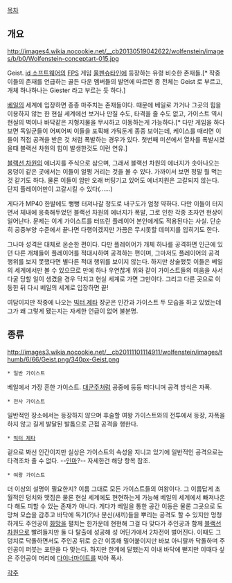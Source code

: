 [[목차]]
== 개요 ==
http://images4.wikia.nocookie.net/__cb20130519042622/wolfenstein/images/b/b0/Wolfenstein-conceptart-015.jpg

Geist. [[id 소프트웨어]]의 [[FPS]] 게임 [[울펜슈타인]]에 등장하는 유령 비슷한 존재들.[* 작중 이들의 존재를 언급하는 골든 다운 멤버들의 발언에 따르면 종 전체는 Geist 로 부르고, 개체 하나하나는 Giester 라고 부르는 듯 하다.]

[[베일]]의 세계에 입장하면 종종 마주치는  존재들이다. 때문에 베일로 가거나 그곳의 힘을 이용하지 않는 한 현실 세계에선 보거나 만질 수도, 타격을 줄 수도 없고, 가이스트 역시 현실의 벽이나 바닥같은 지형지물을 무시하고 이동하는게 가능하다.[* 다만 게임을 하다 보면 독일군들이 어찌어찌 이들을 포획해 가둬둔게 종종 보이는데, 케이스를 때리면 이들이 직접 공격을 받은 것 처럼 폭발하는 경우가 있다. 첫번째 미션에서 열차를 폭발시켰을때 블랙선 차원의 힘이 발생한것도 이런 연유.]

[[블랙선 차원]]의 에너지를 주식으로 삼으며, 그래서 블랙선 차원의 에너지가 솟아나오는 웅덩이 같은 곳에서는 이들이 얼쩡 거리는 것을 볼 수 있다. 가까이서 보면 정말 뭘 먹는것 같기도 하다. 물론 이들이 암만 오래 버팅기고 있어도 에너지원은 고갈되지 않는다. 단지 플레이어만이 고갈시킬 수 있다(……)

게다가 MP40 한발에도 뻥뻥 터져나갈 정도로 내구도가 엄청 약하다. 다만 이들이 터지면서 체내에 응축해두었던 블랙선 차원의 에너지가 폭발, 그로 인한 각종 초자연 현상이 일어난다. 문제는 이게 가이스트를 터뜨린 플레이어 본인에게도 적용된다는 사실. 단순히 공중부양 수준에서 끝나면 다행이겠지만 가끔은 무시못할 데미지를 입히기도 한다. 

그나마 성격은 대체로 온순한 편이다. 다만 플레이어가 개체 하나를 공격하면 인근에 있던 다른 개체들이 플레이어를 적대시하여 공격하는 편이며, 그마저도 플레이어의 공격 행위를 보지 못했다면 별다른 적대 행위를 보이지 않는다. 하지만 상술했듯 이들은 베일의 세계에서만 볼 수 있으므로 만에 하나 우연찮게 위와 같이 가이스트들의 미움을 사서 다굴 당할 일이 생겼을 경우 닥치고 현실 세계로 가면 그만이다. 그리고 다른 곳으로 이동한 뒤 다시 베일의 세계로 입장하면 끝!

여담이지만 작중에 나오는 [[빅터 제타]] 장군은 인간과 가이스트 두 모습을 하고 있었는데 그가 왜 그렇게 됐는지는 자세한 언급이 없어 불분명.

== 종류 ==
http://images3.wikia.nocookie.net/__cb20111101114911/wolfenstein/images/thumb/6/66/Geist.png/340px-Geist.png

 * 일반 가이스트 
베일에서 가장 흔한 가이스트. [[대군주]]처럼 공중에 둥둥 떠다니며 공격 방식은 자폭. 

 * 전사 가이스트
일반적인 장소에서는 등장하지 않으며 후술할 여왕 가이스트와의 전투에서 등장, 자폭을 하지 않고 길게 발달된 발톱으로 근접 공격을 행한다.

 * [[빅터 제타]]
겉으로 봐선 인간이지만 실상은 가이스트의 속성을 지니고 있기에 일반적인 공격으로는 타격조차 줄 수 없다. --[[인마]]?-- 자세한건 해당 항목 참조.

{{{#!html
<iframe width="560" height="315" src="//www.youtube.com/embed/T496cwrFgYE" frameborder="0" allowfullscreen></iframe>
}}}

 * 여왕 가이스트 
더 이상의 설명이 필요한지? 이름 그대로 모든 가이스트들의 여왕이다. 그 이름답게 초월적인 덩치와 맷집은 물론 현실 세계에도 현현하는게 가능해 베일의 세계에서 빠져나온다 해도 피할 수 있는 존재가 아니다. 게다가 베일을 통한 공간 이동은 물론 그곳으로 도망쳐 모습을 감추고 바닥에 독기(?)나 분신(새끼)들을 뿌리는 공격도 할 수 있지만 멍청하게도 주인공이 [[화망]]을 펼치는 한가운데 현현해 그걸 다 맞다가 주인공과 함께 [[블랙선 차원]]으로 빨려들지만 둘 다 탈출에 성공해 성 어딘가에서 2차전이 벌어진다. 이때도 그 덩치로 닥돌하면서도 주인공 뒤로 순간 이동해 밀어붙이지만 바보 아니랄까 닥돌하며 주인공이 퍼붓는 포탄을 다 맞는다. 하지만 한계에 달했는지 이내 바닥에 뻗지만 이때다 싶은 주인공이 머리에 [[다이너마이트]]를 박아 폭사.

[[각주]]
